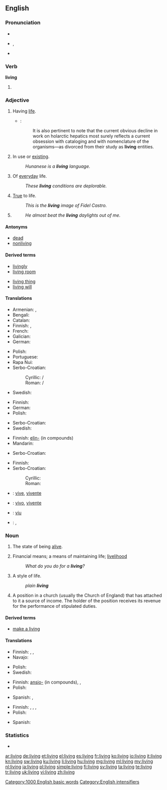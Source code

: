 ==English==
{{wikipedia}}

===Pronunciation===
* {{audio|en-us-living.ogg|Audio (US)}}
* {{IPA|/ˈlɪvɪŋ/}}, {{X-SAMPA|/"lIvIN/}}
* {{rhymes|ɪvɪŋ}}

===Verb===
'''living'''

# {{present participle of|live}}

===Adjective===
{{en-adj|-}}

# Having [[life]].
#* {{RQ:Schuster Hepaticae V|ix}}:
#*: It is also pertinent to note that the current obvious decline in work on holarctic hepatics most surely reflects a current obsession with cataloging and with nomenclature of the organisms—as divorced from their study as '''living''' entities.
# In use or [[exist]]ing.
#: ''Hunanese is a '''living''' language.''
# Of [[everyday]] life.
#: ''These '''living''' conditions are deplorable.''
# [[true|True]] to life.
#: ''This is the '''living''' image of Fidel Castro.''
# {{n-g|Used as an [[intensifier]].}}
#: ''He almost beat the '''living''' daylights out of me.''

====Antonyms====
* [[dead]]
* [[nonliving]]

====Derived terms====
{{rel-top|Terms derived from ''living''}}
* [[livingly]]
* [[living room]]
{{rel-mid}}
* [[living thing]]
* [[living will]]
{{rel-bottom}}

====Translations====
{{trans-top|A state of having life}}
* Armenian: {{t-|hy|կենդանի|tr=kendani}},  {{qualifier|colloquial, dialectal}} {{t-|hy|սաղ}}
* Bengali: {{t-|bn|জীবন্ত|tr=jibôntô|sc=Beng|xs=Bengali}}
* Catalan: {{t+|ca|viu}}
* Finnish: {{t+|fi|elävä}}, {{t-|fi|elollinen}}
* French: {{t+|fr|vivant}}
* Galician: {{t+|gl|vivo}}
* German: {{t+|de|lebend}}
{{trans-mid}}
* Polish: {{t+|pl|żywy}}
* Portuguese: {{t+|pt|vivo}}
* Rapa Nui: {{tø|rap|aringa}}
* Serbo-Croatian:
*: Cyrillic: {{t|sh|живети}} / {{t|sh|живјети}}
*: Roman: {{t|sh|živeti}} / {{t|sh|živjeti}}
* Swedish: {{t+|sv|levande}}
{{trans-bottom}}

{{trans-top|In use or existing}}
* Finnish: {{t+|fi|elävä}}
* German: {{t+|de|lebend}}
* Polish: {{t+|pl|żywy}}
{{trans-mid}}
* Serbo-Croatian: {{t|sh|živuća}}
* Swedish: {{t+|sv|levande}}
{{trans-bottom}}

{{trans-top|Of everyday life}}
* Finnish: [[elin-]] (in compounds)
* Mandarin: {{t-|cmn|生活|sc=Hani}}
{{trans-mid}}
* Serbo-Croatian: {{t|sh|živući}}
{{trans-bottom}}

{{trans-top|True to life}}
* Finnish: {{t+|fi|elävä}}
* Serbo-Croatian:
*: Cyrillic: {{t|sh|жива}}
*: Roman: {{t|sh|živa}}
{{trans-mid}}
{{trans-bottom}}

{{trans-top|Used as an intensifier}}
{{trans-mid}}
{{trans-bottom}}

{{checktrans-top}}
* {{ttbc|ia}}: [[vive]], [[vivente]]
* {{ttbc|pt}}: [[vivo]], [[vivente]]
{{trans-mid}}
* {{ttbc|ro}}: [[viu]]
* {{ttbc|es}}: {{t|es|vivo}}, {{t|es|viviente}}
{{trans-bottom}}

===Noun===
{{en-noun|s|-}}

# {{uncountable}} The state of being [[alive]].
# Financial means; a means of maintaining life; [[livelihood]]
#: ''What do you do for a '''living'''?''
# A style of life.
#: ''plain '''living''' ''
# {{context|canon law}} A position in a church (usually the Church of England) that has attached to it a source of income. The holder of the position receives its revenue for the performance of stipulated duties.

====Derived terms====
* [[make a living]]

====Translations====
{{trans-top|state of being alive}}
* Finnish: {{t+|fi|elo}}, {{t-|fi|eläminen}}, {{t+|fi|elämä}}
* Navajo: {{tø|nv|iiná}}
{{trans-mid}}
* Polish: {{t+|pl|życie}}
* Swedish: {{t+|sv|liv|n}}
{{trans-bottom}}

{{trans-top|financial means; a means of maintaining life}}
* Finnish: [[ansio-]] (in compounds), {{t+|fi|työ}}, {{t+|fi|elinkeino}}
* Polish: {{t+|pl|życie}}
{{trans-mid}}
* Spanish: {{t-|es|ganarse la vida}}, {{t+|es|trabajo|m}}
{{trans-bottom}}

{{trans-top|style of life}}
* Finnish: {{t+|fi|elämä}}, {{t+|fi|elintapa}}, {{t+|fi|elo}}, {{t-|fi|elämäntapa}}
* Polish: {{t+|pl|życie}}
{{trans-mid}}
* Spanish: {{t-|es|estilo de vida|m}}
{{trans-bottom}}

===Statistics===
* {{rank|4|late|bed|530|living|view|although|knowledge}}

[[Category:1000 English basic words]]
[[Category:English intensifiers]]

[[ar:living]]
[[de:living]]
[[et:living]]
[[el:living]]
[[es:living]]
[[fr:living]]
[[ko:living]]
[[io:living]]
[[it:living]]
[[kn:living]]
[[sw:living]]
[[ku:living]]
[[li:living]]
[[hu:living]]
[[mg:living]]
[[ml:living]]
[[my:living]]
[[nl:living]]
[[ja:living]]
[[pl:living]]
[[simple:living]]
[[fi:living]]
[[sv:living]]
[[ta:living]]
[[te:living]]
[[tr:living]]
[[uk:living]]
[[vi:living]]
[[zh:living]]